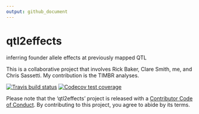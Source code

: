 ```yaml
---
output: github_document
---
```


# qtl2effects


inferring founder allele effects at previously mapped QTL

This is a collaborative project that involves Rick Baker, Clare Smith, me, and Chris Sassetti. My contribution is the TIMBR analyses.





  <!-- badges: start -->
[![Travis build status](https://api.travis-ci.org/fboehm/qtl2effects.svg?branch=master)](https://api.travis-ci.org/fboehm/qtl2effects)
[![Codecov test coverage](https://codecov.io/gh/fboehm/qtl2effects/branch/master/graph/badge.svg)](https://codecov.io/gh/fboehm/qtl2effects?branch=master)

  <!-- badges: end -->



Please note that the 'qtl2effects' project is released with a
[Contributor Code of Conduct](.github/CODE_OF_CONDUCT.md).
By contributing to this project, you agree to abide by its terms.
